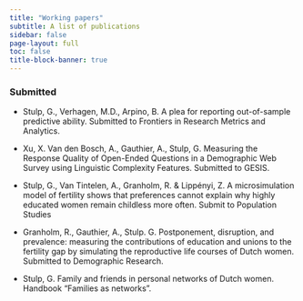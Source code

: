 ```yaml
---
title: "Working papers"
subtitle: A list of publications
sidebar: false
page-layout: full
toc: false
title-block-banner: true
---
```



### Submitted

* Stulp, G., Verhagen, M.D., Arpino, B. A plea for reporting out-of-sample predictive ability. Submitted to Frontiers in Research Metrics and Analytics. 

* Xu, X. Van den Bosch, A., Gauthier, A., Stulp, G. Measuring the Response Quality of Open-Ended Questions in a Demographic Web Survey using Linguistic Complexity Features. Submitted to GESIS. 

* Stulp, G., Van Tintelen, A., Granholm, R. & Lippényi, Z. A microsimulation model of fertility shows that preferences cannot explain why highly educated women remain childless more often. Submit to Population Studies


* Granholm, R., Gauthier, A., Stulp. G. Postponement, disruption, and prevalence: measuring the contributions of education and unions to the fertility gap by simulating the reproductive life courses of Dutch women. Submitted to Demographic Research. 

* Stulp, G. Family and friends in personal networks of Dutch women. Handbook "Families as networks".

